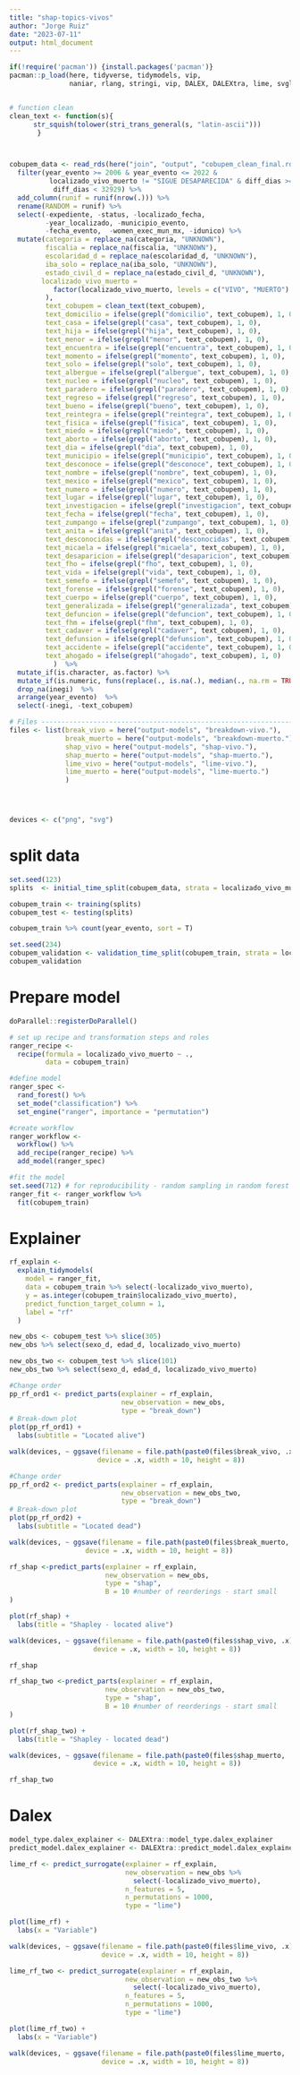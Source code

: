 ```yaml
---
title: "shap-topics-vivos"
author: "Jorge Ruiz"
date: "2023-07-11"
output: html_document
---
```



```r
if(!require('pacman')) {install.packages('pacman')}
pacman::p_load(here, tidyverse, tidymodels, vip,
               naniar, rlang, stringi, vip, DALEX, DALEXtra, lime, svglite)


# function clean 
clean_text <- function(s){
      str_squish(tolower(stri_trans_general(s, "latin-ascii")))
       }



cobupem_data <- read_rds(here("join", "output", "cobupem_clean_final.rds")) %>%
  filter(year_evento >= 2006 & year_evento <= 2022 &
          localizado_vivo_muerto != "SIGUE DESAPARECIDA" & diff_dias >= 0 &
           diff_dias < 32929) %>% 
  add_column(runif = runif(nrow(.))) %>% 
  rename(RANDOM = runif) %>% 
  select(-expediente, -status, -localizado_fecha,
         -year_localizado, -municipio_evento,
         -fecha_evento,  -women_exec_mun_mx, -idunico) %>% 
  mutate(categoria = replace_na(categoria, "UNKNOWN"),
         fiscalia = replace_na(fiscalia, "UNKNOWN"),
         escolaridad_d = replace_na(escolaridad_d, "UNKNOWN"),
         iba_solo = replace_na(iba_solo, "UNKNOWN"),
         estado_civil_d = replace_na(estado_civil_d, "UNKNOWN"),
        localizado_vivo_muerto = 
           factor(localizado_vivo_muerto, levels = c("VIVO", "MUERTO")
         ),
         text_cobupem = clean_text(text_cobupem),
         text_domicilio = ifelse(grepl("domicilio", text_cobupem), 1, 0),
         text_casa = ifelse(grepl("casa", text_cobupem), 1, 0),
         text_hija = ifelse(grepl("hija", text_cobupem), 1, 0),
         text_menor = ifelse(grepl("menor", text_cobupem), 1, 0),
         text_encuentra = ifelse(grepl("encuentra", text_cobupem), 1, 0),
         text_momento = ifelse(grepl("momento", text_cobupem), 1, 0),
         text_solo = ifelse(grepl("solo", text_cobupem), 1, 0),
         text_albergue = ifelse(grepl("albergue", text_cobupem), 1, 0),
         text_nucleo = ifelse(grepl("nucleo", text_cobupem), 1, 0),
         text_paradero = ifelse(grepl("paradero", text_cobupem), 1, 0),
         text_regreso = ifelse(grepl("regreso", text_cobupem), 1, 0),
         text_bueno = ifelse(grepl("bueno", text_cobupem), 1, 0),
         text_reintegra = ifelse(grepl("reintegra", text_cobupem), 1, 0),
         text_fisica = ifelse(grepl("fisica", text_cobupem), 1, 0),
         text_miedo = ifelse(grepl("miedo", text_cobupem), 1, 0),
         text_aborto = ifelse(grepl("aborto", text_cobupem), 1, 0),
         text_dia = ifelse(grepl("dia", text_cobupem), 1, 0),
         text_municipio = ifelse(grepl("municipio", text_cobupem), 1, 0),
         text_desconoce = ifelse(grepl("desconoce", text_cobupem), 1, 0),
         text_nombre = ifelse(grepl("nombre", text_cobupem), 1, 0),
         text_mexico = ifelse(grepl("mexico", text_cobupem), 1, 0),
         text_numero = ifelse(grepl("numero", text_cobupem), 1, 0),
         text_lugar = ifelse(grepl("lugar", text_cobupem), 1, 0),
         text_investigacion = ifelse(grepl("investigacion", text_cobupem), 1, 0),
         text_fecha = ifelse(grepl("fecha", text_cobupem), 1, 0),
         text_zumpango = ifelse(grepl("zumpango", text_cobupem), 1, 0),
         text_anita = ifelse(grepl("anita", text_cobupem), 1, 0),
         text_desconocidas = ifelse(grepl("desconocidas", text_cobupem), 1, 0),
         text_micaela = ifelse(grepl("micaela", text_cobupem), 1, 0),
         text_desaparicion = ifelse(grepl("desaparicion", text_cobupem), 1, 0),
         text_fho = ifelse(grepl("fho", text_cobupem), 1, 0),
         text_vida = ifelse(grepl("vida", text_cobupem), 1, 0),
         text_semefo = ifelse(grepl("semefo", text_cobupem), 1, 0),
         text_forense = ifelse(grepl("forense", text_cobupem), 1, 0),
         text_cuerpo = ifelse(grepl("cuerpo", text_cobupem), 1, 0),
         text_generalizada = ifelse(grepl("generalizada", text_cobupem), 1, 0),
         text_defuncion = ifelse(grepl("defuncion", text_cobupem), 1, 0),
         text_fhm = ifelse(grepl("fhm", text_cobupem), 1, 0),
         text_cadaver = ifelse(grepl("cadaver", text_cobupem), 1, 0),
         text_defunsion = ifelse(grepl("defunsion", text_cobupem), 1, 0),
         text_accidente = ifelse(grepl("accidente", text_cobupem), 1, 0),
         text_ahogado = ifelse(grepl("ahogado", text_cobupem), 1, 0)
           )  %>% 
  mutate_if(is.character, as.factor) %>% 
  mutate_if(is.numeric, funs(replace(., is.na(.), median(., na.rm = TRUE)))) %>% 
  drop_na(inegi)  %>% 
  arrange(year_evento)  %>% 
  select(-inegi, -text_cobupem)
```


```r
# Files -------------------------------------------------------------------
files <- list(break_vivo = here("output-models", "breakdown-vivo."),
              break_muerto = here("output-models", "breakdown-muerto."),
              shap_vivo = here("output-models", "shap-vivo."),
              shap_muerto = here("output-models", "shap-muerto."),
              lime_vivo = here("output-models", "lime-vivo."),
              lime_muerto = here("output-models", "lime-muerto.")
              )




devices <- c("png", "svg")
```




# split data

```r
set.seed(123)
splits  <- initial_time_split(cobupem_data, strata = localizado_vivo_muerto)

cobupem_train <- training(splits)
cobupem_test <- testing(splits)
```



```r
cobupem_train %>% count(year_evento, sort = T)
```




```r
set.seed(234)
cobupem_validation <- validation_time_split(cobupem_train, strata = localizado_vivo_muerto)
cobupem_validation
```




# Prepare model 
```r
doParallel::registerDoParallel()

# set up recipe and transformation steps and roles
ranger_recipe <- 
  recipe(formula = localizado_vivo_muerto ~ ., 
         data = cobupem_train) 

#define model
ranger_spec <- 
  rand_forest() %>% 
  set_mode("classification") %>% 
  set_engine("ranger", importance = "permutation")

#create workflow
ranger_workflow <- 
  workflow() %>% 
  add_recipe(ranger_recipe) %>% 
  add_model(ranger_spec) 

#fit the model
set.seed(712) # for reproducibility - random sampling in random forest choosing number of variables
ranger_fit <- ranger_workflow %>% 
  fit(cobupem_train)
```


# Explainer 

```r
rf_explain <- 
  explain_tidymodels(
    model = ranger_fit,
    data = cobupem_train %>% select(-localizado_vivo_muerto), 
    y = as.integer(cobupem_train$localizado_vivo_muerto),
    predict_function_target_column = 1,
    label = "rf"
  )
```




```r
new_obs <- cobupem_test %>% slice(305) 
new_obs %>% select(sexo_d, edad_d, localizado_vivo_muerto)
```

```r
new_obs_two <- cobupem_test %>% slice(101)
new_obs_two %>% select(sexo_d, edad_d, localizado_vivo_muerto)
```


```r
#Change order
pp_rf_ord1 <- predict_parts(explainer = rf_explain,
                            new_observation = new_obs,
                            type = "break_down") 
# Break-down plot
plot(pp_rf_ord1) +
  labs(subtitle = "Located alive")

walk(devices, ~ ggsave(filename = file.path(paste0(files$break_vivo, .x)),
                      device = .x, width = 10, height = 8))

```



```r
#Change order
pp_rf_ord2 <- predict_parts(explainer = rf_explain,
                            new_observation = new_obs_two,
                            type = "break_down") 
# Break-down plot
plot(pp_rf_ord2) +
  labs(subtitle = "Located dead")

walk(devices, ~ ggsave(filename = file.path(paste0(files$break_muerto, .x)),
                   device = .x, width = 10, height = 8))

```





```r
rf_shap <-predict_parts(explainer = rf_explain,
                        new_observation = new_obs,
                        type = "shap",
                        B = 10 #number of reorderings - start small
)

plot(rf_shap) +
  labs(title = "Shapley - located alive")

walk(devices, ~ ggsave(filename = file.path(paste0(files$shap_vivo, .x)),
                     device = .x, width = 10, height = 8))

```

```r
rf_shap
```




```r
rf_shap_two <-predict_parts(explainer = rf_explain,
                        new_observation = new_obs_two,
                        type = "shap",
                        B = 10 #number of reorderings - start small
)

plot(rf_shap_two) +
  labs(title = "Shapley - located dead")

walk(devices, ~ ggsave(filename = file.path(paste0(files$shap_muerto, .x)),
                     device = .x, width = 10, height = 8))

```
```r
rf_shap_two
```




# Dalex 
```r
model_type.dalex_explainer <- DALEXtra::model_type.dalex_explainer
predict_model.dalex_explainer <- DALEXtra::predict_model.dalex_explainer

lime_rf <- predict_surrogate(explainer = rf_explain,
                             new_observation = new_obs %>%
                               select(-localizado_vivo_muerto), 
                             n_features = 5,
                             n_permutations = 1000,
                             type = "lime")
```





```r
plot(lime_rf) +
  labs(x = "Variable") 

walk(devices, ~ ggsave(filename = file.path(paste0(files$lime_vivo, .x)),
                       device = .x, width = 10, height = 8))

```


```r
lime_rf_two <- predict_surrogate(explainer = rf_explain,
                             new_observation = new_obs_two %>%
                               select(-localizado_vivo_muerto), 
                             n_features = 5,
                             n_permutations = 1000,
                             type = "lime")
```


```r
plot(lime_rf_two) +
  labs(x = "Variable")

walk(devices, ~ ggsave(filename = file.path(paste0(files$lime_muerto, .x)),
                       device = .x, width = 10, height = 8))
```



